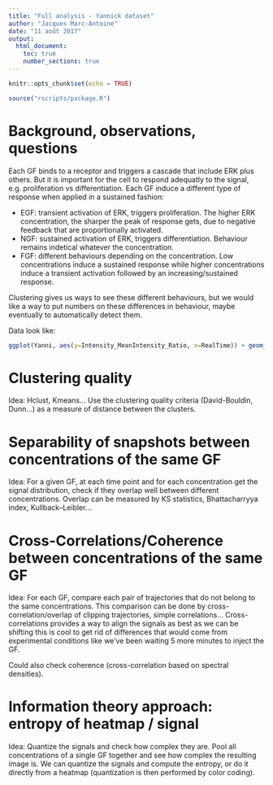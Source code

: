 ```yaml
---
title: "Full analysis - Yannick dataset"
author: "Jacques Marc-Antoine"
date: "11 août 2017"
output: 
  html_document:
    toc: true
    number_sections: true
---
```


```r
knitr::opts_chunk$set(echo = TRUE)
```

```r
source("rscripts/package.R")
```


# Background, observations, questions

Each GF binds to a receptor and triggers a cascade that include ERK plus others. But it is important for the cell to respond adequatly to the signal, e.g. proliferation vs differentiation. Each GF induce a different type of response when applied in a sustained fashion:

* EGF: transient activation of ERK, triggers proliferation. The higher ERK concentration, the sharper the peak of response gets, due to negative feedback that are proportionally activated.
* NGF: sustained activation of ERK, triggers differentiation. Behaviour remains indetical whatever the concentration.
* FGF: different behaviours depending on the concentration. Low concentrations induce a sustained response while higher concentrations induce a transient activation followed by an increasing/sustained response.

Clustering gives us ways to see these different behaviours, but we would like a way to put numbers on these differences in behaviour, maybe eventually to automatically detect them. 

Data look like:
```r
ggplot(Yanni, aes(y=Intensity_MeanIntensity_Ratio, x=RealTime)) + geom_line(aes(group=TrackObjects_Label_uni)) + facet_wrap(~Condition) + scale_y_continuous(limits = c(1000, 1750)) + scale_x_continuous(limits = c(0,200)) + stat_summary(fun.y=mean, geom="line", colour = "blue", size = 1.5) + theme(text = element_text(size = 25))
```


# Clustering quality

Idea: Hclust, Kmeans... Use the clustering quality criteria (David-Bouldin, Dunn...) as a measure of distance between the clusters.

# Separability of snapshots between concentrations of the same GF

Idea: For a given GF, at each time point and for each concentration get the signal distribution, check if they overlap well between different concentrations. Overlap can be measured by KS statistics, Bhattacharryya index, Kullback–Leibler...

# Cross-Correlations/Coherence between concentrations of the same GF

Idea: For each GF, compare each pair of trajectories that do not belong to the same concentrations. This comparison can be done by cross-correlation/overlap of clipping trajectories, simple correlations... Cross-correlations provides a way to align the signals as best as we can be shifting this is cool to get rid of differences that would come from experimental conditions like we've been waiting 5 more minutes to inject the GF.

Could also check coherence (cross-correlation based on spectral densities).

# Information theory approach: entropy of heatmap / signal

Idea: Quantize the signals and check how complex they are. Pool all concentrations of a single GF together and see how complex the resulting image is. We can quantize the signals and compute the entropy, or do it directly from a heatmap (quantization is then performed by color coding).    



